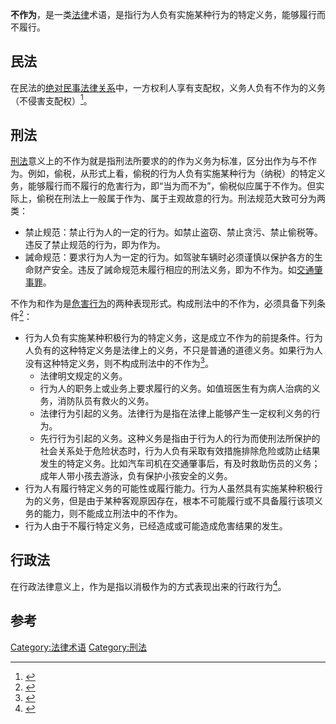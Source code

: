'''不作为'''，是一类[[法律|法律]]术语，是指行为人负有实施某种行为的特定义务，能够履行而不履行。

==民法==
在民法的[[绝对民事法律关系|绝对民事法律关系]]中，一方权利人享有支配权，义务人负有不作为的义务（不侵害支配权）<ref>{{cite news|title=物权行为理论的批判与矫正 ——绝对物权行为理论的构建|url=http://www.chinacourt.org/article/detail/2006/11/id/224974.shtml|accessdate=2014-11-24|newspaper=中国法院网|archive-date=2015-09-23|archive-url=https://web.archive.org/web/20150923202842/http://www.chinacourt.org/article/detail/2006/11/id/224974.shtml|dead-url=no}}</ref>。

==刑法==
{{Wikibooks|中華民國法律註解/中華民國刑法/第15條}}
[[刑法|刑法]]意义上的不作为就是指刑法所要求的的作为义务为标准，区分出作为与不作为。例如，偷税，从形式上看，偷税的行为人负有实施某种行为（纳税）的特定义务，能够履行而不履行的危害行为，即“当为而不为”，偷税似应属于不作为。但实际上，偷税在刑法上一般属于作为、属于主观故意的行为。刑法规范大致可分为两类：
*禁止规范：禁止行为人的一定的行为。如禁止盗窃、禁止贪污、禁止偷税等。违反了禁止规范的行为，即为作为。
*誡命规范：要求行为人为一定的行为。如驾驶车辆时必须谨慎以保护各方的生命财产安全。违反了誡命规范未履行相应的刑法义务，即为不作为。如[[交通肇事|交通肇事罪]]。

不作为和作为是[[危害行为|危害行为]]的两种表现形式。构成刑法中的不作为，必须具备下列条件<ref>{{cite news|title=刑法专题——不作为|url=http://www.chinalawedu.com/new/1300_23230__/2010_1_5_wa499518101015101029144.shtml|accessdate=2014-11-24|newspaper=中国法律教育网|deadurl=yes|archiveurl=https://web.archive.org/web/20150923202842/http://www.chinalawedu.com/new/1300_23230__/2010_1_5_wa499518101015101029144.shtml|archivedate=2015-09-23}}</ref>：
* 行为人负有实施某种积极行为的特定义务，这是成立不作为的前提条件。行为人负有的这种特定义务是法律上的义务，不只是普通的道德义务。如果行为人没有这种特定义务，则不构成刑法中的不作为<ref>{{cite news|title=重大道德义务的刑法规制 ——不作为犯罪的义务来源|url=http://www.chinacourt.org/article/detail/2012/03/id/474871.shtml|accessdate=2014-11-24|newspaper=中国法院网|archive-date=2020-11-07|archive-url=https://web.archive.org/web/20201107001047/https://www.chinacourt.org/article/detail/2012/03/id/474871.shtml|dead-url=no}}</ref>。
**法律明文规定的义务。
**行为人的职务上或业务上要求履行的义务。如值班医生有为病人治病的义务，消防队员有救火的义务。
**法律行为引起的义务。法律行为是指在法律上能够产生一定权利义务的行为。
**先行行为引起的义务。这种义务是指由于行为人的行为而使刑法所保护的社会关系处于危险状态时，行为人负有采取有效措施排除危险或防止结果发生的特定义务。比如汽车司机在交通肇事后，有及时救助伤员的义务；成年人带小孩去游泳，负有保护小孩安全的义务。
* 行为人有履行特定义务的可能性或履行能力。行为人虽然具有实施某种积极行为的义务，但是由于某种客观原因存在，根本不可能履行或不具备履行该项义务的能力，则不能成立刑法中的不作为。
* 行为人由于不履行特定义务，已经造成或可能造成危害结果的发生。

==行政法==
在行政法律意义上，作为是指以消极作为的方式表现出来的行政行为<ref>{{cite news|title=郑永年：中国如何避免“官员不作为”现象？|url=http://star.news.sohu.com/20141112/n405967142.shtml|accessdate=2014-11-24|newspaper=搜狐网|archive-date=2020-11-03|archive-url=https://web.archive.org/web/20201103191052/http://star.news.sohu.com/20141112/n405967142.shtml|dead-url=no}}</ref>。

==参考==
{{reflist}}

[[Category:法律术语|Category:法律术语]]
[[Category:刑法|Category:刑法]]